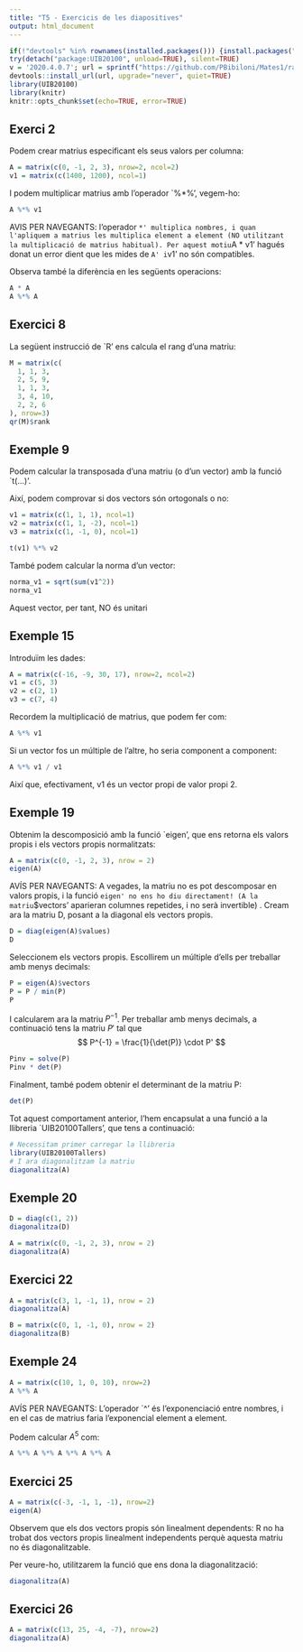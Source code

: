 ```yaml
---
title: "T5 - Exercicis de les diapositives"
output: html_document
---
```


```r
if(!"devtools" %in% rownames(installed.packages())) {install.packages("devtools")}
try(detach("package:UIB20100", unload=TRUE), silent=TRUE)
v = '2020.4.0.7'; url = sprintf("https://github.com/PBibiloni/Mates1/raw/master/pkg/libt_%s.tar.gz", v)
devtools::install_url(url, upgrade="never", quiet=TRUE)
library(UIB20100)
library(knitr)
knitr::opts_chunk$set(echo=TRUE, error=TRUE)
```



## Exerci 2

Podem crear matrius especificant els seus valors per columna:

```r
A = matrix(c(0, -1, 2, 3), nrow=2, ncol=2)
v1 = matrix(c(1400, 1200), ncol=1)
```

I podem multiplicar matrius amb l'operador `%*%', vegem-ho:

```r
A %*% v1
```

AVIS PER NAVEGANTS: l'operador `*' multiplica nombres, i quan l'apliquem a matrius les multiplica element a element (NO utilitzant la multiplicació de matrius habitual). Per aquest motiu `A * v1' hagués donat un error dient que les mides de `A' i `v1' no són compatibles.

Observa també la diferència en les següents operacions:

```r
A * A
A %*% A
```

## Exercici 8

La següent instrucció de `R' ens calcula el rang d'una matriu:

```r
M = matrix(c(
  1, 1, 3,
  2, 5, 9,
  1, 1, 3, 
  3, 4, 10,
  2, 2, 6
), nrow=3)
qr(M)$rank
```


## Exemple 9

Podem calcular la transposada d'una matriu (o d'un vector) amb la funció `t(...)'.

Així, podem comprovar si dos vectors són ortogonals o no:

```r
v1 = matrix(c(1, 1, 1), ncol=1)
v2 = matrix(c(1, 1, -2), ncol=1)
v3 = matrix(c(1, -1, 0), ncol=1)

t(v1) %*% v2
```

També podem calcular la norma d'un vector:

```r
norma_v1 = sqrt(sum(v1^2))
norma_v1
```

Aquest vector, per tant, NO és unitari


## Exemple 15

Introduïm les dades: 

```r
A = matrix(c(-16, -9, 30, 17), nrow=2, ncol=2)
v1 = c(5, 3)
v2 = c(2, 1)
v3 = c(7, 4)
```


Recordem la multiplicació de matrius, que podem fer com:

```r
A %*% v1
```


Si un vector fos un múltiple de l'altre, ho seria component a component:

```r
A %*% v1 / v1
```

Així que, efectivament, v1 és un vector propi de valor propi 2. 



## Exemple 19

Obtenim la descomposició amb la funció `eigen', que ens retorna els valors propis i els vectors propis normalitzats:

```r
A = matrix(c(0, -1, 2, 3), nrow = 2)
eigen(A)
```

AVÍS PER NAVEGANTS: A vegades, la matriu no es pot descomposar en valors propis, i la funció `eigen' no ens ho diu directament! (A la matriu `$vectors' aparieran columnes repetides, i no serà invertible)
.
Cream ara la matriu D, posant a la diagonal els vectors propis.

```r
D = diag(eigen(A)$values)
D
```


Seleccionem els vectors propis. Escollirem un múltiple d'ells per treballar amb menys decimals:

```r
P = eigen(A)$vectors
P = P / min(P)
P
```


I calcularem ara la matriu $P^{-1}$. Per treballar amb menys decimals, a continuació tens la matriu $P'$ tal que
$$ P^{-1} = \frac{1}{\det(P)} \cdot P' $$

```r
Pinv = solve(P)
Pinv * det(P)
```

Finalment, també podem obtenir el determinant de la matriu P:

```r
det(P)
```


Tot aquest comportament anterior, l'hem encapsulat a una funció a la llibreria `UIB20100Tallers', que tens a continuació:

```r
# Necessitam primer carregar la llibreria
library(UIB20100Tallers) 
# I ara diagonalitzam la matriu
diagonalitza(A)
```



## Exemple 20

```r
D = diag(c(1, 2))
diagonalitza(D)
```


```r
A = matrix(c(0, -1, 2, 3), nrow = 2)
diagonalitza(A)
```


## Exercici 22

```r
A = matrix(c(3, 1, -1, 1), nrow = 2)
diagonalitza(A)
```

```r
B = matrix(c(0, 1, -1, 0), nrow = 2)
diagonalitza(B)
```


## Exemple 24

```r
A = matrix(c(10, 1, 0, 10), nrow=2)
A %*% A
```

AVÍS PER NAVEGANTS: L'operador `^' és l'exponenciació entre nombres, i en el cas de matrius faria l'exponencial element a element.

Podem calcular $A^5$ com:

```r
A %*% A %*% A %*% A %*% A
```



## Exercici 25

```r
A = matrix(c(-3, -1, 1, -1), nrow=2)
eigen(A)
```

Observem que els dos vectors propis són linealment dependents: R no ha trobat dos vectors propis linealment independents perquè aquesta matriu no és diagonalitzable.

Per veure-ho, utilitzarem la funció que ens dona la diagonalització:

```r
diagonalitza(A)
```





## Exercici 26

```r
A = matrix(c(13, 25, -4, -7), nrow=2)
diagonalitza(A)
```
